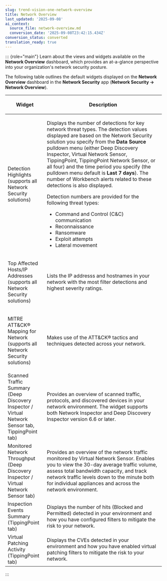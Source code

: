 ```yaml
---
slug: trend-vision-one-network-overview
title: Network Overview
last_updated: '2025-09-08'
ai_context:
  source_file: network-overview.md
  conversion_date: '2025-09-08T23:42:15.434Z'
conversion_status: converted
translation_ready: true
---
```


::: {role="main"}
Learn about the views and widgets available on the **Network Overview** dashboard, which provides an at-a-glance perspective into your organization's network security posture.

The following table outlines the default widgets displayed on the **Network Overview** dashboard in the **Network Security** app (**Network Security → Network Overview**).

<table>
<colgroup>
<col style="width: 25%" />
<col style="width: 75%" />
</colgroup>
<thead>
<tr>
<th><p>Widget</p></th>
<th><p>Description</p></th>
</tr>
</thead>
<tbody>
<tr>
<td><p>Detection Highlights (supports all Network Security solutions)</p></td>
<td><p>Displays the number of detections for key network threat types. The detection values displayed are based on the Network Security solution you specify from the <strong>Data Source</strong> pulldown menu (either Deep Discovery Inspector, Virtual Network Sensor, TippingPoint, TippingPoint Network Sensor, or all four) and the time period you specify (the pulldown menu default is <strong>Last 7 days</strong>). The number of Workbench alerts related to these detections is also displayed.</p>
<p>Detection numbers are provided for the following threat types:</p>
<ul>
<li>Command and Control (C&amp;C) communication</li>
<li>Reconnaissance</li>
<li>Ransomware</li>
<li>Exploit attempts</li>
<li>Lateral movement</li>
</ul></td>
</tr>
<tr>
<td><p>Top Affected Hosts/IP Addresses (supports all Network Security solutions)</p></td>
<td><p>Lists the IP addresss and hostnames in your network with the most filter detections and highest severity ratings.</p></td>
</tr>
<tr>
<td><p>MITRE ATT&amp;CK® Mapping for Network (supports all Network Security solutions)</p></td>
<td><p>Makes use of the ATT&amp;CK® tactics and techniques detected across your network.</p></td>
</tr>
<tr>
<td>Scanned Traffic Summary (Deep Discovery Inspector / Virtual Network Sensor tab, TippingPoint tab)</td>
<td><p>Provides an overview of scanned traffic, protocols, and discovered devices in your network environment. The widget supports both Network Inspector and Deep Discovery Inspector version 6.6 or later.</p></td>
</tr>
<tr>
<td>Monitored Network Throughput (Deep Discovery Inspector / Virtual Network Sensor tab)</td>
<td>Provides an overview of the network traffic monitored by Virtual Network Sensor. Enables you to view the 30-day average traffic volume, assess total bandwidth capacity, and track network traffic levels down to the minute both for individual appliances and across the network environment.</td>
</tr>
<tr>
<td>Inspection Events Summary (TippingPoint tab)</td>
<td>Displays the number of hits (Blocked and Permitted) detected in your environment and how you have configured filters to mitigate the risk to your network.</td>
</tr>
<tr>
<td>Virtual Patching Activity (TippingPoint tab)</td>
<td>Displays the CVEs detected in your environment and how you have enabled virtual patching filters to mitigate the risk to your network.</td>
</tr>
</tbody>
</table>
:::
